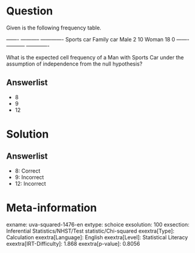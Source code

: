 Question
========

Given is the following frequency table.

  ------- ----------- ------------- Sports car Family car Male 2 10 Woman 18 0 ------- ----------- -------------

What is the expected cell frequency of a Man with Sports Car under the assumption of independence from the null hypothesis?

Answerlist
----------

* 8
* 9
* 12

Solution
========

Answerlist
----------

* 8: Correct
* 9: Incorrect
* 12: Incorrect

Meta-information
================
exname: uva-squared-1476-en
extype: schoice
exsolution: 100
exsection: Inferential Statistics/NHST/Test statistic/Chi-squared
exextra[Type]: Calculation
exextra[Language]: English
exextra[Level]: Statistical Literacy
exextra[IRT-Difficulty]: 1.868
exextra[p-value]: 0.8056
